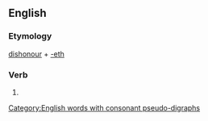 ==English==

===Etymology===
[[dishonour]] + [[-eth]]

===Verb===
{{infl|en|verb form}}

# {{archaic third-person singular of|dishonour}}

[[Category:English words with consonant pseudo-digraphs]]